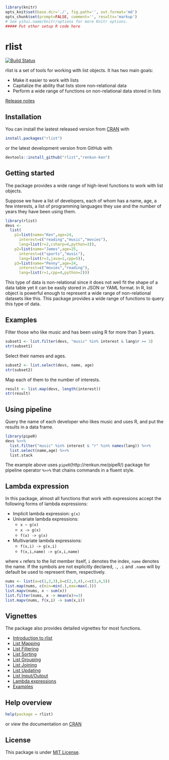 ```r
library(knitr)
opts_knit$set(base.dir='./', fig.path='', out.format='md')
opts_chunk$set(prompt=FALSE, comment='', results='markup')
# See yihui.name/knitr/options for more Knitr options.
##### Put other setup R code here

```

# rlist

[![Build Status](https://travis-ci.org/renkun-ken/rlist.png?branch=master)](https://travis-ci.org/renkun-ken/rlist)

rlist is a set of tools for working with list objects. It has two main goals:

- Make it easier to work with lists
- Capitalize the ability that lists store non-relational data
- Perform a wide range of functions on non-relational data stored in lists

[Release notes](https://github.com/renkun-ken/rlist/releases)

## Installation

You can install the lastest released version from [CRAN](http://cran.r-project.org/web/packages/rlist/) with

```r
install.packages("rlist")
```

or the latest development version from GitHub with

```r
devtools::install_github("rlist","renkun-ken")
```

## Getting started

The package provides a wide range of high-level functions to work with list objects.

Suppose we have a list of developers, each of whom has a name, age, a few interests, a list of programming languages they use and the number of years they have been using them.

```r
library(rlist)
devs <- 
  list(
    p1=list(name="Ken",age=24,
      interest=c("reading","music","movies"),
      lang=list(r=2,csharp=4,python=3)),
    p2=list(name="James",age=25,
      interest=c("sports","music"),
      lang=list(r=3,java=2,cpp=5)),
    p3=list(name="Penny",age=24,
      interest=c("movies","reading"),
      lang=list(r=1,cpp=4,python=2)))
```

This type of data is non-relational since it does not well fit the shape of a data table yet it can be easily stored in JSON or YAML format. In R, list object is powerful enough to represent a wide range of non-relational datasets like this. This package provides a wide range of functions to query this type of data.

## Examples

Filter those who like music and has been using R for more than 3 years.

```r
subset1 <- list.filter(devs, "music" %in% interest & lang$r >= 3)
str(subset1)
```

Select their names and ages.

```r
subset2 <- list.select(devs, name, age)
str(subset2)
```

Map each of them to the number of interests.

```r
result <- list.map(devs, length(interest))
str(result)
```

## Using pipeline

Query the name of each developer who likes music and uses R, and put the results in a data frame.

```r
library(pipeR)
devs %>>% 
  list.filter("music" %in% interest & "r" %in% names(lang)) %>>%
  list.select(name,age) %>>%
  list.stack
```

The example above uses `pipeR`(http://renkun.me/pipeR/) package for pipeline operator `%>>%` that chains commands in a fluent style.

## Lambda expression

In this package, almost all functions that work with expressions accept the following forms of lambda expressions:

- Implicit lambda expression: `g(x)`
- Univariate lambda expressions: 
    * `x ~ g(x)`
    * `x -> g(x)`
    * `f(x) -> g(x)`
- Multivariate lambda expressions:
    * `f(x,i) -> g(x,i)`
    * `f(x,i,name) -> g(x,i,name)`

where `x` refers to the list member itself, `i` denotes the index, `name` denotes the name. If the symbols are not explicitly declared, `.`, `.i` and `.name` will by default be used to represent them, respectively.

```r
nums <- list(a=c(1,2,3),b=c(2,3,4),c=c(3,4,5))
list.map(nums, c(min=min(.),max=max(.)))
list.mapv(nums, x ~ sum(x))
list.filter(nums, x -> mean(x)>=3)
list.mapv(nums, f(x,i) -> sum(x,i))
```

## Vignettes

The package also provides detailed vignettes for most functions. 

- [Introduction to rlist](http://cran.r-project.org/web/packages/rlist/vignettes/Introduction.html)
- [List Mapping](http://cran.r-project.org/web/packages/rlist/vignettes/Mapping.html)
- [List Filtering](http://cran.r-project.org/web/packages/rlist/vignettes/Filtering.html)
- [List Sorting](http://cran.r-project.org/web/packages/rlist/vignettes/Sorting.html)
- [List Grouping](http://cran.r-project.org/web/packages/rlist/vignettes/Grouping.html)
- [List Joining](http://cran.r-project.org/web/packages/rlist/vignettes/Joining.html)
- [List Updating](http://cran.r-project.org/web/packages/rlist/vignettes/Updating.html)
- [List Input/Output](http://cran.r-project.org/web/packages/rlist/vignettes/IO.html)
- [Lambda expressions](http://cran.r-project.org/web/packages/rlist/vignettes/Lambda.html)
- [Examples](http://cran.r-project.org/web/packages/rlist/vignettes/Examples.html)

## Help overview

```r
help(package = rlist)
```

or view the documentation on [CRAN](http://cran.r-project.org/web/packages/rlist/rlist.pdf)

## License

This package is under [MIT License](http://opensource.org/licenses/MIT).
